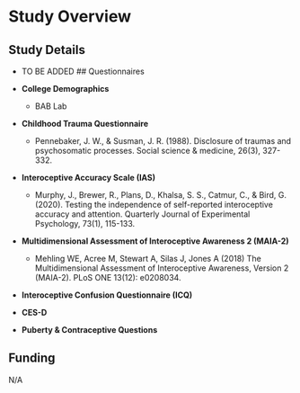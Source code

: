 # Study Overview


## Study Details
- TO BE ADDED
## Questionnaires

- **College Demographics**
  - BAB Lab
  
  
- **Childhood Trauma Questionnaire**
  - Pennebaker, J. W., & Susman, J. R. (1988). Disclosure of traumas and psychosomatic processes. Social science & medicine, 26(3), 327-332.


- **Interoceptive Accuracy Scale (IAS)**
  - Murphy, J., Brewer, R., Plans, D., Khalsa, S. S., Catmur, C., & Bird, G. (2020). Testing the independence of self-reported interoceptive accuracy and attention. Quarterly Journal of Experimental Psychology, 73(1), 115-133.


- **Multidimensional Assessment of Interoceptive Awareness 2 (MAIA-2)**
  - Mehling WE, Acree M, Stewart A, Silas J, Jones A (2018) The Multidimensional Assessment of Interoceptive Awareness, Version 2 (MAIA-2). PLoS ONE 13(12): e0208034.

  
- **Interoceptive Confusion Questionnaire (ICQ)**


- **CES-D**

- **Puberty & Contraceptive Questions**

## Funding
N/A
